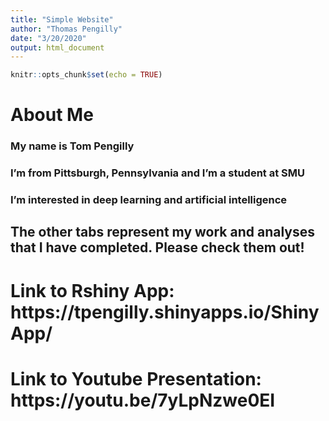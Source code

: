 ```yaml
---
title: "Simple Website"
author: "Thomas Pengilly"
date: "3/20/2020"
output: html_document
---
```


```r
knitr::opts_chunk$set(echo = TRUE)
```

# About Me
### My name is Tom Pengilly
### I'm from Pittsburgh, Pennsylvania and I'm a student at SMU
### I'm interested in deep learning and artificial intelligence

## The other tabs represent my work and analyses that I have completed.  Please check them out!

# Link to Rshiny App: https://tpengilly.shinyapps.io/ShinyApp/
# Link to Youtube Presentation: https://youtu.be/7yLpNzwe0EI

